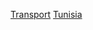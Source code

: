 {{hiddencat}}
{{WPSS-cat}}
{{Stub Category|article=[[突尼西亞|突尼西亞]][[:Category:突尼西亞交通|道路]]|newstub=Tunisia-road-stub|category=突尼西亞交通}}

[[Category:突尼西亞小作品|Transport]]
[[Category:各國道路小作品|Tunisia]]